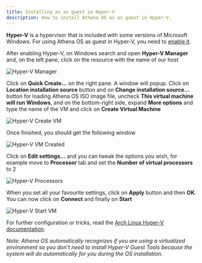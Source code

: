 ```yaml
---
title: Installing as as guest in Hyper-V
description: How to install Athena OS as as guest in Hyper-V.
---
```


**Hyper-V** is a hypervisor that is included with some versions of Microsoft Windows. For using Athena OS as guest in Hyper-V, you need to [enable it](https://docs.microsoft.com/en-us/virtualization/hyper-v-on-windows/quick-start/enable-hyper-v).

After enabling Hyper-V, on Windows search and open **Hyper-V Manager** and, on the left pane, click on the resource with the name of our host

![Hyper-V Manager](@assets/hyperv-manager.png)

Click on **Quick Create...** on the right pane. A window will popup. Click on **Location installation source** button and on **Change installation source...** button for loading Athena OS ISO image file, uncheck **This virtual machine will run Windows**, and on the bottom-right side, expand **More options** and type the name of the VM and click on **Create Virtual Machine**

![Hyper-V Create VM](@assets/hyperv-create.png)

Once finished, you should get the following window

![Hyper-V VM Created](@assets/hyperv-finish.png)

Click on **Edit settings...** and you can tweak the options you wish, for example move to **Processor** tab and set the **Number of virtual processors** to 2

![Hyper-V Processors](@assets/hyperv-processor.png)

When you set all your favourite settings, click on **Apply** button and then **OK**. You can now click on **Connect** and finally on **Start**

![Hyper-V Start VM](@assets/hyperv-start.png)

For further configuration or tricks, read the [Arch Linux Hyper-V documentation](https://wiki.archlinux.org/title/Hyper-V).

*Note: Athena OS automatically recognizes if you are using a virtualized environment so you don't need to install Hyper-V Guest Tools because the system will do automatically for you during the OS installation.*